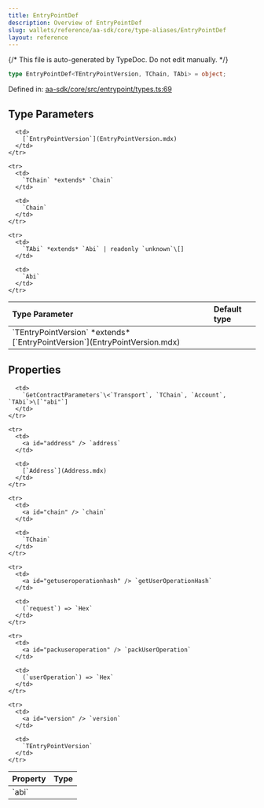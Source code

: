 ```yaml
---
title: EntryPointDef
description: Overview of EntryPointDef
slug: wallets/reference/aa-sdk/core/type-aliases/EntryPointDef
layout: reference
---
```


{/* This file is auto-generated by TypeDoc. Do not edit manually. */}

```ts
type EntryPointDef<TEntryPointVersion, TChain, TAbi> = object;
```

Defined in: [aa-sdk/core/src/entrypoint/types.ts:69](https://github.com/alchemyplatform/aa-sdk/blob/0cc60e9f694c242d91befdaa2f26cdec3ee389c5/aa-sdk/core/src/entrypoint/types.ts#L69)

## Type Parameters

<table>
  <thead>
    <tr>
      <th align="left">Type Parameter</th>
      <th align="left">Default type</th>
    </tr>
  </thead>

  <tbody>
    <tr>
      <td>
        `TEntryPointVersion` *extends* [`EntryPointVersion`](EntryPointVersion.mdx)
      </td>

      <td>
        [`EntryPointVersion`](EntryPointVersion.mdx)
      </td>
    </tr>

    <tr>
      <td>
        `TChain` *extends* `Chain`
      </td>

      <td>
        `Chain`
      </td>
    </tr>

    <tr>
      <td>
        `TAbi` *extends* `Abi` | readonly `unknown`\[]
      </td>

      <td>
        `Abi`
      </td>
    </tr>

  </tbody>
</table>

## Properties

<table>
  <thead>
    <tr>
      <th align="left">Property</th>
      <th align="left">Type</th>
    </tr>
  </thead>

  <tbody>
    <tr>
      <td>
        <a id="abi" /> `abi`
      </td>

      <td>
        `GetContractParameters`\<`Transport`, `TChain`, `Account`, `TAbi`>\[`"abi"`]
      </td>
    </tr>

    <tr>
      <td>
        <a id="address" /> `address`
      </td>

      <td>
        [`Address`](Address.mdx)
      </td>
    </tr>

    <tr>
      <td>
        <a id="chain" /> `chain`
      </td>

      <td>
        `TChain`
      </td>
    </tr>

    <tr>
      <td>
        <a id="getuseroperationhash" /> `getUserOperationHash`
      </td>

      <td>
        (`request`) => `Hex`
      </td>
    </tr>

    <tr>
      <td>
        <a id="packuseroperation" /> `packUserOperation`
      </td>

      <td>
        (`userOperation`) => `Hex`
      </td>
    </tr>

    <tr>
      <td>
        <a id="version" /> `version`
      </td>

      <td>
        `TEntryPointVersion`
      </td>
    </tr>

  </tbody>
</table>
